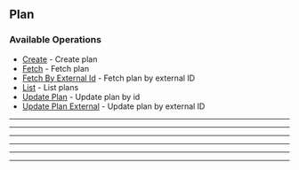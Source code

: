 
## Plan

### Available Operations

* [Create](/plan/create) - Create plan
* [Fetch](/plan/fetch) - Fetch plan
* [Fetch By External Id](/plan/fetch_by_external_id) - Fetch plan by external ID
* [List](/plan/list) - List plans
* [Update Plan](/plan/update_plan) - Update plan by id
* [Update Plan External](/plan/update_plan_external) - Update plan by external ID

---
<Create />

---
<Fetch />

---
<FetchByExternalId />

---
<List />

---
<UpdatePlan />

---
<UpdatePlanExternal />
